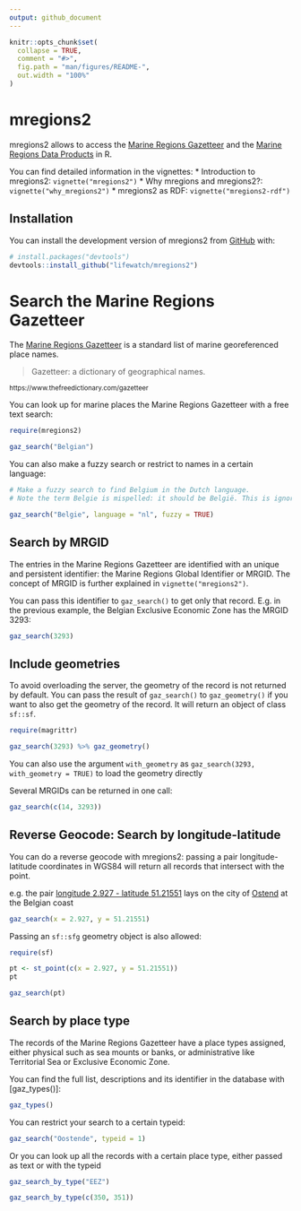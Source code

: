 ```yaml
---
output: github_document
---
```


```r
knitr::opts_chunk$set(
  collapse = TRUE,
  comment = "#>",
  fig.path = "man/figures/README-",
  out.width = "100%"
)
```

# mregions2

<!-- badges: start -->
<!-- badges: end -->

mregions2 allows to access the [Marine Regions Gazetteer](https://marineregions.org/gazetteer.php) and the [Marine Regions Data Products](https://marineregions.org/sources.php) in R.

You can find detailed information in the vignettes:
* Introduction to mregions2: `vignette("mregions2")`
* Why mregions and mregions2?: `vignette("why_mregions2")`
* mregions2 as RDF: `vignette("mregions2-rdf")`


## Installation

You can install the development version of mregions2 from [GitHub](https://github.com/) with:

``` r
# install.packages("devtools")
devtools::install_github("lifewatch/mregions2")
```

# Search the Marine Regions Gazetteer

The [Marine Regions Gazetteer](https://marineregions.org/gazetteer.php) is a standard list of marine georeferenced place names.

> Gazetteer: a dictionary of geographical names. 

<sup>https://www.thefreedictionary.com/gazetteer</sup>

You can look up for marine places the Marine Regions Gazetteer with a free text search:

```r
require(mregions2)

gaz_search("Belgian")
```
You can also make a fuzzy search or restrict to names in a certain language: 

```r
# Make a fuzzy search to find Belgium in the Dutch language.
# Note the term Belgie is mispelled: it should be België. This is ignored thanks to the fuzzy search.

gaz_search("Belgie", language = "nl", fuzzy = TRUE)
```

## Search by MRGID

The entries in the Marine Regions Gazetteer are identified with an unique and persistent identifier: the Marine Regions Global Identifier or MRGID. The concept of MRGID is further explained in `vignette("mregions2")`.

You can pass this identifier to `gaz_search()` to get only that record. E.g. in the previous example, the Belgian Exclusive Economic Zone has the MRGID 3293:

```r
gaz_search(3293)
```

## Include geometries

To avoid overloading the server, the geometry of the record is not returned by default. You can pass the result of `gaz_search()` to `gaz_geometry()` if you want to also get the geometry of the record. It will return an object of class `sf::sf`. 

```r
require(magrittr)

gaz_search(3293) %>% gaz_geometry()
```

You can also use the argument `with_geometry` as `gaz_search(3293, with_geometry = TRUE)` to load the geometry directly

Several MRGIDs can be returned in one call:

```r
gaz_search(c(14, 3293))
```

## Reverse Geocode: Search by longitude-latitude

You can do a reverse geocode with mregions2: passing a pair longitude-latitude coordinates in WGS84 will return all records that intersect with the point.

e.g. the pair [longitude 2.927 - latitude 51.21551](https://www.openstreetmap.org/search?query=51.21551%252C%202.927) lays on the city of [Ostend](https://wikipedia.org/wiki/Ostend) at the Belgian coast 

```r
gaz_search(x = 2.927, y = 51.21551)
```

Passing an `sf::sfg` geometry object is also allowed:

```r
require(sf)

pt <- st_point(c(x = 2.927, y = 51.21551))
pt

gaz_search(pt)
```

## Search by place type

The records of the Marine Regions Gazetteer have a place types assigned, either physical such as sea mounts or banks, or administrative like Territorial Sea or Exclusive Economic Zone. 

You can find the full list, descriptions and its identifier in the database with [gaz_types()]:

```r
gaz_types()
```

You can restrict your search to a certain typeid:

```r
gaz_search("Oostende", typeid = 1)
```

Or you can look up all the records with a certain place type, either passed as text or with the typeid
```r
gaz_search_by_type("EEZ")
```

```r
gaz_search_by_type(c(350, 351))
```
